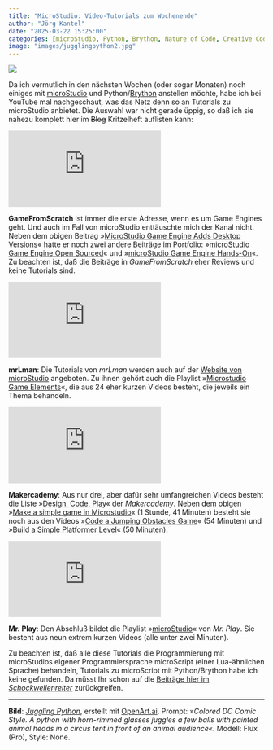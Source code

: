 ```yaml
---
title: "MicroStudio: Video-Tutorials zum Wochenende"
author: "Jörg Kantel"
date: "2025-03-22 15:25:00"
categories: [microStudio, Python, Brython, Nature of Code, Creative Coding]
image: "images/jugglingpython2.jpg"
---
```


[![](images/jugglingpython2-b.jpg)](https://www.flickr.com/photos/schockwellenreiter/54401197019/)

Da ich vermutlich in den nächsten Wochen (oder sogar Monaten) noch einiges mit [microStudio](http://cognitiones.kantel-chaos-team.de/multimedia/spieleprogrammierung/microstudio.html) und Python/[Brython](http://cognitiones.kantel-chaos-team.de/programmierung/python/brython.html) anstellen möchte, habe ich bei YouTube mal nachgeschaut, was das Netz denn so an Tutorials zu microStudio anbietet. Die Auswahl war nicht gerade üppig, so daß ich sie nahezu komplett hier im ~~Blog~~ Kritzelheft auflisten kann:

<iframe class="if16_9" src="https://www.youtube.com/embed/jQ744nrh8uE?si=Xh3V5gs-kmr8MR0l" title="YouTube video player" frameborder="0" allow="accelerometer; autoplay; clipboard-write; encrypted-media; gyroscope; picture-in-picture; web-share" referrerpolicy="strict-origin-when-cross-origin" allowfullscreen></iframe>

**GameFromScratch** ist immer die erste Adresse, wenn es um Game Engines geht. Und auch im Fall von microStudio enttäuschte mich der Kanal nicht. Neben dem obigen Beitrag »[MicroStudio Game Engine Adds Desktop Versions](https://gamefromscratch.com/microstudio-game-engine-adds-desktop-versions/)« hatte er noch zwei andere Beiträge im Portfolio: »[microStudio Game Engine Open Sourced](https://gamefromscratch.com/microstudio-game-engine-open-sourced/)« und »[microStudio Game Engine Hands-On](https://gamefromscratch.com/microstudio-game-engine-hands-on/)«. Zu beachten ist, daß die Beiträge in *GameFromScratch* eher Reviews und keine Tutorials sind.

<iframe class="if16_9" src="https://www.youtube.com/embed/1cd-IWCEMoI?si=L6eeDpjoK2-wQQWX" title="YouTube video player" frameborder="0" allow="accelerometer; autoplay; clipboard-write; encrypted-media; gyroscope; picture-in-picture; web-share" referrerpolicy="strict-origin-when-cross-origin" allowfullscreen></iframe>

**mrLman**: Die Tutorials von *mrLman* werden auch auf der [Website von microStudio](https://microstudio.dev/tutorials/) angeboten. Zu ihnen gehört auch die Playlist »[Microstudio Game Elements](https://www.youtube.com/playlist?list=PLKKvmO6ujLbJhyQTkkhjnXmzCVHXWGC66)«, die aus 24 eher kurzen Videos besteht, die jeweils ein Thema behandeln.

<iframe class="if16_9" src="https://www.youtube.com/embed/baeSkAv8sg8?si=YhC60XYex9H7R_Mz" title="YouTube video player" frameborder="0" allow="accelerometer; autoplay; clipboard-write; encrypted-media; gyroscope; picture-in-picture; web-share" referrerpolicy="strict-origin-when-cross-origin" allowfullscreen></iframe>

**Makercademy**: Aus nur drei, aber dafür sehr umfangreichen Videos besteht die Liste »[Design, Code, Play](https://www.youtube.com/playlist?list=PLBe3We7ebJUQgy3ZRJfIcc2LH4sVOjPgg)« der *Makercademy*. Neben dem obigen »[Make a simple game in Microstudio](https://www.youtube.com/watch?v=baeSkAv8sg8)« (1&nbsp;Stunde, 41 Minuten) besteht sie noch aus den Videos »[Code a Jumping Obstacles Game](https://www.youtube.com/watch?v=Y1aoBTP-iuQ)« (54&nbsp;Minuten) und »[Build a Simple Platformer Level](https://www.youtube.com/watch?v=n27wp5C2vl0)« (50 Minuten).

<iframe class="if16_9" src="https://www.youtube.com/embed/Eaf9VsB3WLU?si=YT-OSWFyGVRDhcUr" title="YouTube video player" frameborder="0" allow="accelerometer; autoplay; clipboard-write; encrypted-media; gyroscope; picture-in-picture; web-share" referrerpolicy="strict-origin-when-cross-origin" allowfullscreen></iframe>

**Mr. Play**: Den Abschluß bildet die Playlist »[microStudio](https://www.youtube.com/playlist?list=PLIos1eMgRASadQvFm8p_QX7CiSRCFJkbL)« von *Mr. Play*. Sie besteht aus neun extrem kurzen Videos (alle unter zwei Minuten).

Zu beachten ist, daß alle diese Tutorials die Programmierung mit microStudios eigener Programmiersprache microScript (einer Lua-ähnlichen Sprache) behandeln, Tutorials zu microScript mit Python/Brython habe ich keine gefunden. Da müsst Ihr schon auf die [Beiträge hier im *Schockwellenreiter*](https://kantel.github.io/index.html#category=microStudio) zurückgreifen.

---

**Bild**: *[Juggling Python](https://www.flickr.com/photos/schockwellenreiter/54401197019/)*, erstellt mit [OpenArt.ai](https://openart.ai/home). Prompt: »*Colored DC Comic Style. A python with horn-rimmed glasses juggles a few balls with painted animal heads in a circus tent in front of an animal audience*«. Modell: Flux (Pro), Style: None.